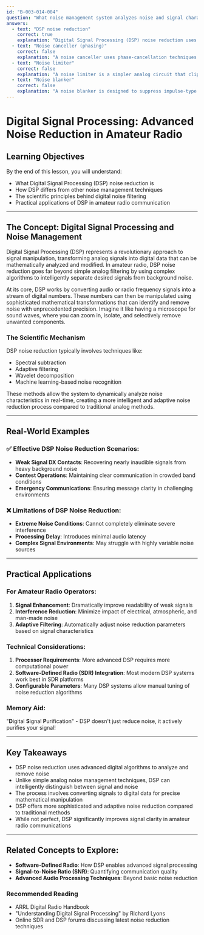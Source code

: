 ```yaml
---
id: "B-003-014-004"
question: "What noise management system analyzes noise and signal characteristics to partially remove noise?"
answers:
  - text: "DSP noise reduction"
    correct: true
    explanation: "Digital Signal Processing (DSP) noise reduction uses advanced mathematical algorithms to analyze and distinguish between desired signal and unwanted noise. By breaking down audio signals into digital components, DSP can intelligently filter out noise while preserving the core signal characteristics, offering more sophisticated noise management compared to analog noise reduction techniques."
  - text: "Noise canceller (phasing)"
    correct: false
    explanation: "A noise canceller uses phase-cancellation techniques to reduce noise by creating an inverse phase signal, which works best with consistent, predictable noise sources. Unlike DSP, phasing noise cancellation is less adaptive and relies on creating a mirror-image signal to cancel out noise, which is less flexible and precise compared to digital processing methods."
  - text: "Noise limiter"
    correct: false
    explanation: "A noise limiter is a simpler analog circuit that clips or reduces the amplitude of noise spikes above a certain threshold. While it can reduce some noise, it doesn't analyze signal characteristics like DSP and can introduce distortion by abruptly cutting off signal peaks along with noise."
  - text: "Noise blanker"
    correct: false
    explanation: "A noise blanker is designed to suppress impulse-type noise like ignition interference by momentarily gating or 'blanking' the audio when specific noise patterns are detected. Unlike DSP noise reduction, it uses a more rudimentary method that doesn't perform complex signal analysis and can sometimes create audio artifacts."
---
```


# Digital Signal Processing: Advanced Noise Reduction in Amateur Radio

## Learning Objectives
By the end of this lesson, you will understand:
- What Digital Signal Processing (DSP) noise reduction is
- How DSP differs from other noise management techniques
- The scientific principles behind digital noise filtering
- Practical applications of DSP in amateur radio communication

---

## The Concept: Digital Signal Processing and Noise Management

Digital Signal Processing (DSP) represents a revolutionary approach to signal manipulation, transforming analog signals into digital data that can be mathematically analyzed and modified. In amateur radio, DSP noise reduction goes far beyond simple analog filtering by using complex algorithms to intelligently separate desired signals from background noise.

At its core, DSP works by converting audio or radio frequency signals into a stream of digital numbers. These numbers can then be manipulated using sophisticated mathematical transformations that can identify and remove noise with unprecedented precision. Imagine it like having a microscope for sound waves, where you can zoom in, isolate, and selectively remove unwanted components.

### The Scientific Mechanism

DSP noise reduction typically involves techniques like:
- Spectral subtraction
- Adaptive filtering
- Wavelet decomposition
- Machine learning-based noise recognition

These methods allow the system to dynamically analyze noise characteristics in real-time, creating a more intelligent and adaptive noise reduction process compared to traditional analog methods.

---

## Real-World Examples

### ✅ Effective DSP Noise Reduction Scenarios:
- **Weak Signal DX Contacts**: Recovering nearly inaudible signals from heavy background noise
- **Contest Operations**: Maintaining clear communication in crowded band conditions
- **Emergency Communications**: Ensuring message clarity in challenging environments

### ❌ Limitations of DSP Noise Reduction:
- **Extreme Noise Conditions**: Cannot completely eliminate severe interference
- **Processing Delay**: Introduces minimal audio latency
- **Complex Signal Environments**: May struggle with highly variable noise sources

---

## Practical Applications

### For Amateur Radio Operators:
1. **Signal Enhancement**: Dramatically improve readability of weak signals
2. **Interference Reduction**: Minimize impact of electrical, atmospheric, and man-made noise
3. **Adaptive Filtering**: Automatically adjust noise reduction parameters based on signal characteristics

### Technical Considerations:
1. **Processor Requirements**: More advanced DSP requires more computational power
2. **Software-Defined Radio (SDR) Integration**: Most modern DSP systems work best in SDR platforms
3. **Configurable Parameters**: Many DSP systems allow manual tuning of noise reduction algorithms

### Memory Aid:
"**D**igital **S**ignal **P**urification" - DSP doesn't just reduce noise, it actively purifies your signal!

---

## Key Takeaways

- DSP noise reduction uses advanced digital algorithms to analyze and remove noise
- Unlike simple analog noise management techniques, DSP can intelligently distinguish between signal and noise
- The process involves converting signals to digital data for precise mathematical manipulation
- DSP offers more sophisticated and adaptive noise reduction compared to traditional methods
- While not perfect, DSP significantly improves signal clarity in amateur radio communications

---

## Related Concepts to Explore:
- **Software-Defined Radio**: How DSP enables advanced signal processing
- **Signal-to-Noise Ratio (SNR)**: Quantifying communication quality
- **Advanced Audio Processing Techniques**: Beyond basic noise reduction

### Recommended Reading
- ARRL Digital Radio Handbook
- "Understanding Digital Signal Processing" by Richard Lyons
- Online SDR and DSP forums discussing latest noise reduction techniques